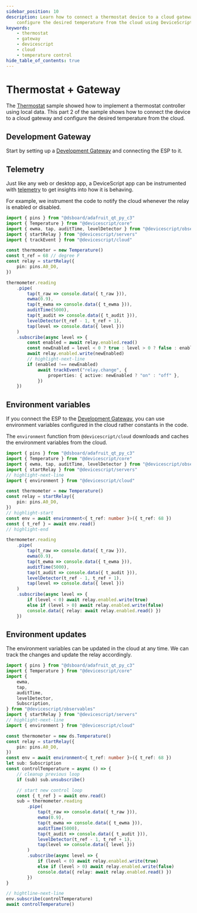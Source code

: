 ```yaml
---
sidebar_position: 10
description: Learn how to connect a thermostat device to a cloud gateway and
    configure the desired temperature from the cloud using DeviceScript.
keywords:
    - thermostat
    - gateway
    - devicescript
    - cloud
    - temperature control
hide_table_of_contents: true
---
```


# Thermostat + Gateway

The [Thermostat](/samples/thermostat) sample showed how to implement a thermostat controller
using local data. This part 2 of the sample shows how to connect the device to a cloud gateway and configure
the desired temperature from the cloud.

## Development Gateway

Start by setting up a [Development Gateway](/developer/development-gateway/gateway) and connecting the ESP to it.

## Telemetry

Just like any web or desktop app, a DeviceScript app can be instrumented with [telemetry](/developer/development-gateway/telemetry) to get insights into
how it is behaving.

For example, we instrument the code to notify the cloud whenever the relay is enabled or disabled.

```ts
import { pins } from "@dsboard/adafruit_qt_py_c3"
import { Temperature } from "@devicescript/core"
import { ewma, tap, auditTime, levelDetector } from "@devicescript/observables"
import { startRelay } from "@devicescript/servers"
import { trackEvent } from "@devicescript/cloud"

const thermometer = new Temperature()
const t_ref = 68 // degree F
const relay = startRelay({
    pin: pins.A0_D0,
})

thermometer.reading
    .pipe(
        tap(t_raw => console.data({ t_raw })),
        ewma(0.9),
        tap(t_ewma => console.data({ t_ewma })),
        auditTime(5000),
        tap(t_audit => console.data({ t_audit })),
        levelDetector(t_ref - 1, t_ref + 1),
        tap(level => console.data({ level }))
    )
    .subscribe(async level => {
        const enabled = await relay.enabled.read()
        const newEnabled = level < 0 ? true : level > 0 ? false : enabled
        await relay.enabled.write(newEnabled)
        // highlight-next-line
        if (enabled !== newEnabled)
            await trackEvent("relay.change", {
                properties: { active: newEnabled ? "on" : "off" },
            })
    })
```

## Environment variables

If you connect the ESP to the [Development Gateway](/developer/development-gateway/gateway),
you can use environment variables configured in the cloud rather constants in the code.

The `environment` function from `@devicescript/cloud` downloads and caches the environment variables from the cloud.

```ts
import { pins } from "@dsboard/adafruit_qt_py_c3"
import { Temperature } from "@devicescript/core"
import { ewma, tap, auditTime, levelDetector } from "@devicescript/observables"
import { startRelay } from "@devicescript/servers"
// highlight-next-line
import { environment } from "@devicescript/cloud"

const thermometer = new Temperature()
const relay = startRelay({
    pin: pins.A0_D0,
})
// highlight-start
const env = await environment<{ t_ref: number }>({ t_ref: 68 })
const { t_ref } = await env.read()
// highlight-end

thermometer.reading
    .pipe(
        tap(t_raw => console.data({ t_raw })),
        ewma(0.9),
        tap(t_ewma => console.data({ t_ewma })),
        auditTime(5000),
        tap(t_audit => console.data({ t_audit })),
        levelDetector(t_ref - 1, t_ref + 1),
        tap(level => console.data({ level }))
    )
    .subscribe(async level => {
        if (level < 0) await relay.enabled.write(true)
        else if (level > 0) await relay.enabled.write(false)
        console.data({ relay: await relay.enabled.read() })
    })
```

## Environment updates

The environment variables can be updated in the cloud at any time.
We can track the changes and update the relay accordingly.

```ts
import { pins } from "@dsboard/adafruit_qt_py_c3"
import { Temperature } from "@devicescript/core"
import {
    ewma,
    tap,
    auditTime,
    levelDetector,
    Subscription,
} from "@devicescript/observables"
import { startRelay } from "@devicescript/servers"
// highlight-next-line
import { environment } from "@devicescript/cloud"

const thermometer = new ds.Temperature()
const relay = startRelay({
    pin: pins.A0_D0,
})
const env = await environment<{ t_ref: number }>({ t_ref: 68 })
let sub: Subscription
const controlTemperature = async () => {
    // cleanup previous loop
    if (sub) sub.unsubscribe()

    // start new control loop
    const { t_ref } = await env.read()
    sub = thermometer.reading
        .pipe(
            tap(t_raw => console.data({ t_raw })),
            ewma(0.9),
            tap(t_ewma => console.data({ t_ewma })),
            auditTime(5000),
            tap(t_audit => console.data({ t_audit })),
            levelDetector(t_ref - 1, t_ref + 1),
            tap(level => console.data({ level }))
        )
        .subscribe(async level => {
            if (level < 0) await relay.enabled.write(true)
            else if (level > 0) await relay.enabled.write(false)
            console.data({ relay: await relay.enabled.read() })
        })
}

// hightline-next-line
env.subscribe(controlTemperature)
await controlTemperature()
```
